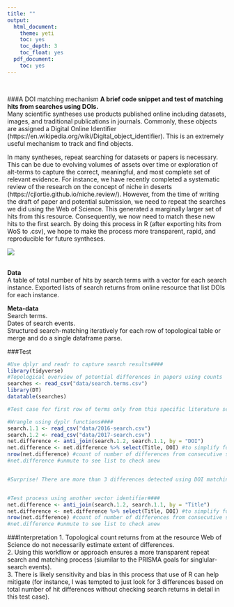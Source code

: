 ```yaml
---
title: ""
output:
  html_document:
    theme: yeti
    toc: yes
    toc_depth: 3
    toc_float: yes
  pdf_document:
    toc: yes
---
```

<br>  

###A DOI matching mechanism
**A brief code snippet and test of matching hits from searches using DOIs.**  
Many scientific syntheses use products published online including datasets, images, and traditional publications in journals. Commonly, these objects are assigned a Digital Online Identifier (https://en.wikipedia.org/wiki/Digital_object_identifier). This is an extremely useful mechanism to track and find objects.

In many syntheses, repeat searching for datasets or papers is necessary. This can be due to evolving volumes of assets over time or exploration of alt-terms to capture the correct, meaningful, and most complete set of relevant evidence. For instance, we have recently completed a systematic review of the research on the concept of niche in deserts (https://cjlortie.github.io/niche.review/).  However, from the time of writing the draft of paper and potential submission, we need to repeat the searches we did using the Web of Science.  This generated a marginally larger set of hits from this resource. Consequently, we now need to match these new hits to the first search. By doing this process in R (after exporting hits from WoS to .csv), we hope to make the process more transparent, rapid, and reproducible for future syntheses.
<br>  

![](./DOI.jpg)  
<br>

**Data**  
A table of total number of hits by search terms with a vector for each search instance.
Exported lists of search returns from online resource that list DOIs for each instance.  


**Meta-data**  
Search terms.  
Dates of search events.  
Structured search-matching iteratively for each row of topological table or merge and do a single dataframe parse.  

###Test
```r
#Use dplyr and readr to capture search results####
library(tidyverse)
#Topological overview of potential differences in papers using counts
searches <- read_csv("data/search.terms.csv")
library(DT)
datatable(searches) 

#Test case for first row of terms only from this specific literature search####

#Wrangle using dyplr functions####
search.1.1 <- read_csv("data/2016-search.csv")
search.1.2 <- read_csv("data/2017-search.csv")
net.difference <- anti_join(search.1.2, search.1.1, by = "DOI")
net.difference <- net.difference %>% select(Title, DOI) #to simplify for a look
nrow(net.difference) #count of number of differences from consecutive search
#net.difference #unmute to see list to check anew


#Surprise! There are more than 3 differences detected using DOI matching.


#Test process using another vector identifier####
net.difference <- anti_join(search.1.2, search.1.1, by = "Title")
net.difference <- net.difference %>% select(Title, DOI) #to simplify for a look
nrow(net.difference) #count of number of differences from consecutive search
#net.difference #unmute to see list to check anew
```

###Interpretation
1. Topological count returns from at the resource Web of Science do not necessarily estimate extent of differences.  
2. Using this workflow or approach ensures a more transparent repeat search and matching process (siumilar to the PRISMA goals for singlular-search events).  
3. There is likely sensitivity and bias in this process that use of R can help mitigate (for instance, I was tempted to just look for 3 differences based on total number of hit differences without checking search returns in detail in this test case).